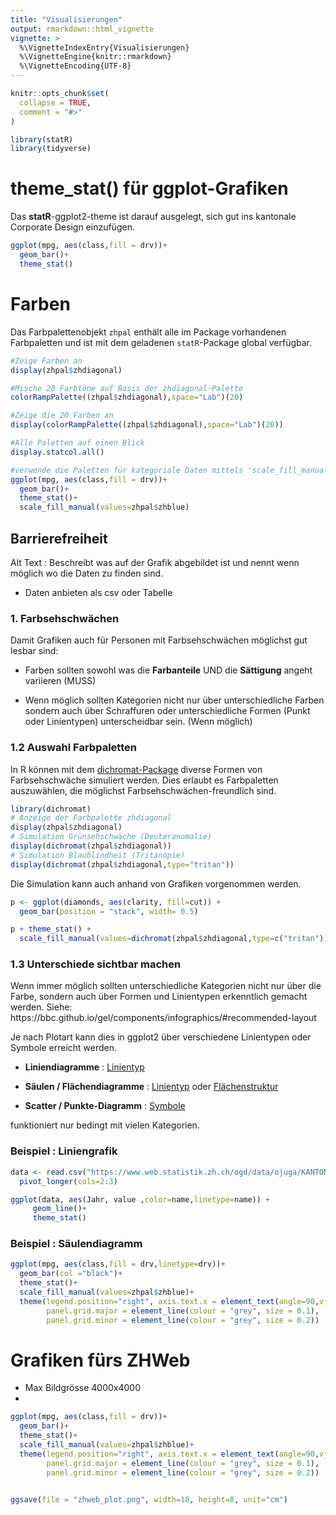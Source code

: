```yaml
---
title: "Visualisierungen"
output: rmarkdown::html_vignette
vignette: >
  %\VignetteIndexEntry{Visualisierungen}
  %\VignetteEngine{knitr::rmarkdown}
  %\VignetteEncoding{UTF-8}
---
```


```r
knitr::opts_chunk$set(
  collapse = TRUE,
  comment = "#>"
)
```

```r
library(statR)
library(tidyverse)
```

# theme_stat() für ggplot-Grafiken

Das **statR**-ggplot2-theme ist darauf ausgelegt, sich gut ins kantonale Corporate Design einzufügen. 

```r
ggplot(mpg, aes(class,fill = drv))+
  geom_bar()+
  theme_stat()
```

# Farben

Das Farbpalettenobjekt `zhpal` enthält alle im Package vorhandenen Farbpaletten und ist mit dem geladenen `statR`-Package global verfügbar. 

```r
#Zeige Farben an
display(zhpal$zhdiagonal)

#Mische 20 Farbtöne auf Basis der zhdiagonal-Palette
colorRampPalette((zhpal$zhdiagonal),space="Lab")(20)

#Zeige die 20 Farben an
display(colorRampPalette((zhpal$zhdiagonal),space="Lab")(20))

#Alle Paletten auf einen Blick
display.statcol.all()

#verwende die Paletten für kategoriale Daten mittels 'scale_fill_manual'
ggplot(mpg, aes(class,fill = drv))+
  geom_bar()+
  theme_stat()+
  scale_fill_manual(values=zhpal$zhblue)

```

## Barrierefreiheit

Alt Text : Beschreibt was auf der Grafik abgebildet ist und nennt wenn möglich wo die Daten zu finden sind.

- Daten anbieten als csv oder Tabelle

### 1. Farbsehschwächen

Damit Grafiken auch für Personen mit Farbsehschwächen möglichst gut lesbar sind:

- Farben sollten sowohl was die __Farbanteile__ UND die __Sättigung__ angeht variieren (MUSS)

- Wenn möglich sollten Kategorien nicht nur über unterschiedliche Farben sondern auch über Schraffuren oder unterschiedliche Formen (Punkt oder Linientypen) unterscheidbar sein. (Wenn möglich)

### 1.2 Auswahl Farbpaletten

In R können mit dem [dichromat-Package](https://cran.r-project.org/web/packages/dichromat/index.html) diverse Formen von Farbsehschwäche simuliert werden. Dies erlaubt es Farbpaletten auszuwählen, die möglichst Farbsehschwächen-freundlich sind. 

```r
library(dichromat)
# Anzeige der Farbpalette zhdiagonal
display(zhpal$zhdiagonal)
# Simulation Grünsehschwäche (Deuteranomalie)
display(dichromat(zhpal$zhdiagonal))
# Simulation Blaublindheit (Tritanopie)
display(dichromat(zhpal$zhdiagonal,type="tritan"))
```

Die Simulation kann auch anhand von Grafiken vorgenommen werden.

```r
p <- ggplot(diamonds, aes(clarity, fill=cut)) + 
  geom_bar(position = "stack", width= 0.5)

p + theme_stat() +
  scale_fill_manual(values=dichromat(zhpal$zhdiagonal,type=c("tritan")))
```

### 1.3 Unterschiede sichtbar machen

Wenn immer möglich sollten unterschiedliche Kategorien nicht nur über die Farbe, sondern auch über Formen und Linientypen erkenntlich gemacht werden. Siehe: https://bbc.github.io/gel/components/infographics/#recommended-layout

Je nach Plotart kann dies in ggplot2 über verschiedene Linientypen oder Symbole erreicht werden.

- __Liniendiagramme__ : [Linientyp](https://ggplot2.tidyverse.org/reference/aes_linetype_size_shape.html)

- __Säulen / Flächendiagramme__ : [Linientyp](https://ggplot2.tidyverse.org/reference/aes_linetype_size_shape.html) oder [Flächenstruktur](Flächen schraffieren : https://coolbutuseless.github.io/package/ggpattern/articles/pattern-circle.html#the-density-aesthetic-as-a-mapped-aesthetic-1)

- __Scatter / Punkte-Diagramm__ : [Symbole](https://ggplot2.tidyverse.org/reference/aes_linetype_size_shape.html)



<i class="fa fa-exclamation-circle" aria-hidden="true"></i> funktioniert nur bedingt mit vielen Kategorien.

### Beispiel : Liniengrafik
```r
data <- read.csv("https://www.web.statistik.zh.ch/ogd/data/ojuga/KANTON-ZUERICH_jugendstrafrechtspflege_geschlechter_verurteilungen.csv") %>% 
  pivot_longer(cols=2:3)

ggplot(data, aes(Jahr, value ,color=name,linetype=name)) + 
     geom_line()+
     theme_stat()
```

### Beispiel : Säulendiagramm

```r
ggplot(mpg, aes(class,fill = drv,linetype=drv))+
  geom_bar(col ="black")+
  theme_stat()+
  scale_fill_manual(values=zhpal$zhblue)+
  theme(legend.position="right", axis.text.x = element_text(angle=90,vjust = 0.5, hjust=0),
        panel.grid.major = element_line(colour = "grey", size = 0.1),
        panel.grid.minor = element_line(colour = "grey", size = 0.2))

```

# Grafiken fürs ZHWeb

- Max Bildgrösse 4000x4000
- 

```r

ggplot(mpg, aes(class,fill = drv))+
  geom_bar()+
  theme_stat()+
  scale_fill_manual(values=zhpal$zhblue)+
  theme(legend.position="right", axis.text.x = element_text(angle=90,vjust = 0.5, hjust=0),
        panel.grid.major = element_line(colour = "grey", size = 0.1),
        panel.grid.minor = element_line(colour = "grey", size = 0.2))


ggsave(file = "zhweb_plot.png", width=18, height=8, unit="cm")

```
